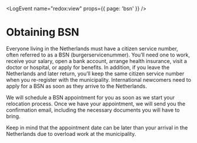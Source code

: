 
<LogEvent name="redox:view" props={{ page: 'bsn' }} />

# Obtaining BSN

Everyone living in the Netherlands must have a citizen service number, often referred to as a BSN (burgerservicenummer). You’ll need one to work, receive your salary, open a bank account, arrange health insurance, visit a doctor or hospital, or apply for benefits. In addition, if you leave the Netherlands and later return, you’ll keep the same citizen service number when you re-register with the municipality. International newcomers need to apply for a BSN as soon as they arrive to the Netherlands.

We will schedule a BSN appointment for you as soon as we start your relocation process. Once we have your appointment, we will send you the confirmation email, including the necessary documents you will have to bring.

<Callout warning>
    Keep in mind that the appointment date can be later than your arrival in the Netherlands due to overload work at the municipality.
</Callout>

